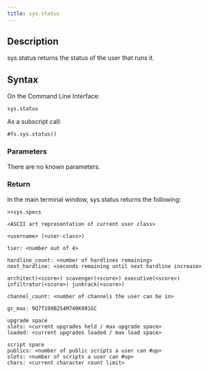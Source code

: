```yaml
---
title: sys.status
---
```


## Description

sys.status returns the status of the user that runs it.

## Syntax

On the Command Line Interface:
```
sys.status
```

As a subscript call:
```
#fs.sys.status()
```

### Parameters

There are no known parameters.

### Return

In the main terminal window, sys.status returns the following:

```
>>sys.specs

<ASCII art representation of current user class>

<username> (<user-class>)

tier: <number out of 4>

hardline_count: <number of hardlines remaining>
next_hardline: <seconds remaining until next hardline increase>

architect(<score>) scavenger(<score>) executive(<score>) infiltrator(<score>) junkrack(<score>) 

channel_count: <number of channels the user can be in>

gc_max: 9Q7T199B254M740K991GC

upgrade space
slots: <current upgrades held / max upgrade space>
loaded: <current upgrades loaded / max load space>

script space
publics: <number of public scripts a user can #up>
slots: <number of scripts a user can #up>
chars: <current character count limit>
```
